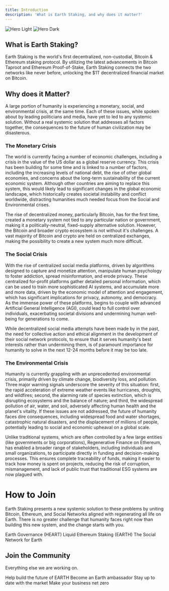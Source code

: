 ```yaml
---
title: Introduction
description: 'What is Earth Staking, and why does it matter?'
---
```


<img
  className="block dark:hidden"
  src="/images/intro.png"
  alt="Hero Light"
/>
<img
  className="hidden dark:block"
  src="/images/intro.png"
  alt="Hero Dark"
/>

## What is Earth Staking?

Earth Staking is the world's first decentralized, non-custodial, Bitcoin & Ethereum staking protocol. By utilizing the latest advancements in Bitcoin Taproot and Ethereum Proof-of-Stake, Earth Staking connects the two networks like never before,
unlocking the $1T decentralized financial market on Bitcoin.

## Why does it Matter?

A large portion of humanity is experiencing a monetary, social, and environmental crisis, at the same time. Each of these issues, while spoken about by leading politicians and media, have yet to led to any systemic solution. Without a real systemic solution that addresses all factors together, the consequences to the future of human civilization may be disasterous.

### The Monetary Crisis

The world is currently facing a number of economic challenges, including a crisis in the value of the US dollar as a global 
reserve currency. This crisis has been building for some time and is linked to a number of factors, including the increasing 
levels of national debt, the rise of other global economies, and concerns about the long-term sustainability of the current 
economic system. Although other countries are aiming to replace this system, this would likely lead to significant changes in 
the global economic landscape, which historically creates societal instability and conflict worldwide, 
distracting humanities much needed focus from the Social and Environmental crises.

The rise of decentralized money, particularly Bitcoin, has for the first time, created a monetary system not tied to any particular nation or government, making it a politically-neutral, fixed-supply alternative solution. However, 
the Bitcoin and broader crypto ecosystem is not without it's challenges. A vast majority of Bitcoin and crypto are held on centralized exchanges, making the possibility to create a new system much more difficult.

### The Social Crisis

With the rise of centralized social media platforms, driven by algorithms designed to capture and monetize attention, manipulate human psychology to foster addiction, spread misinformation, and erode privacy. 
These centralized for-profit platforms gather detailed personal information, which can be used to train more sophisticated AI systems, and accumulate more and more data, driven by the economic model of attention and engagement, which has significant implications for privacy, autonomy, and democracy.
As the immense power of these platforms, begins to couple with advanced Artificial General Intelligence (AGI), could lead to full control over individuals, exacerbating societal divisions and undermining human well-being for generations to come.

While decentralized social media attempts have been made by in the past, the need for collective action and ethical alignment in the development of their social network protocols, to ensure that it serves humanity's best interests rather than undermining them, is of paramount importance for humanity to solve in the next 12-24 months before it may be too late.

### The Environmental Crisis

Humanity is currently grappling with an unprecedented environmental crisis, primarily driven by climate change, biodiversity loss, and pollution. Three major warning signals underscore the severity of this situation: first, the rapid acceleration of extreme weather events like hurricanes, droughts, and wildfires; 
second, the alarming rate of species extinction, which is disrupting ecosystems and the balance of nature; and third, the widespread pollution of air, water, and soil, adversely affecting human health and the planet's vitality. If these issues are not addressed, the future of humanity faces dire consequences, 
including widespread food and water shortages, catastrophic natural disasters, and the displacement of millions of people, potentially leading to social and economic upheaval on a global scale.

Unlike traditional systems, which are often controlled by a few large entities (like governments or big corporations), Regenerative Finance on Ethereum, has enabled a broader range of stakeholders, including individuals and small organizations, to participate directly in funding and decision-making processes.
This ensures complete traceability of funds, making it easier to track how money is spent on projects, reducing the risk of corruption, mismanagement, and lack of public trust that traditional ESG systems are now plagued with.

# How to Join

Earth Staking presents a new systemic solution to these problems by uniting Bitcoin, Ethereum, and Social Networks aligned with regenerating all life on Earth. There is no greater challenge that humanity faces right now than building this new system, and the change starts with you. 

<CardGroup cols={2}>
  <Card
    title="Fair Launch"
    icon="bitcoin"
    href="/genesis"
  >
    Earth Governance (HEART)
  </Card>
  <Card
    title="Earth Staking"
    icon="ethereum"
    href="/staking"
  >
    Liquid Ethereum Staking (EARTH)
  </Card>
</CardGroup>
<CardGroup cols={1}>
  <Card
    title="Social Network"
    icon="globe"
    href="/governance"
  >
    The Social Network for Earth
  </Card>
</CardGroup>


## Join the Community

Everything else we are working on.

<CardGroup cols={2}>
  <Card
    title="Developers"
    icon="dolphin"
    href="/HEART/developers"
  >
    Help build the future of EARTH
  </Card>
  <Card
    title="Ambassadors"
    icon="teddy-bear"
    href="/HEART/ambassadors"
  >
    Become an Earth ambassador
  </Card>
  <Card
    title="Investors"
    icon="whale"
    href="https://newsletter.earthstaking.com"
  >
    Stay up to date with the market
  </Card>
  <Card
    title="Partners"
    icon="turtle"
    href="/resources/partners"
  >
    Make your business net zero
  </Card>
</CardGroup>
